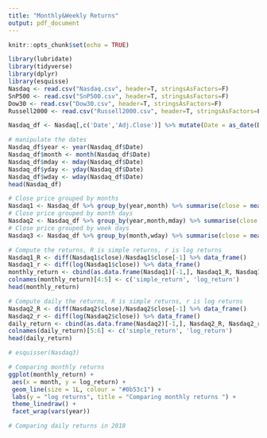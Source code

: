 ```yaml
---
title: "Monthly&Weekly Returns"
output: pdf_document
---
```


```r
knitr::opts_chunk$set(echo = TRUE)
```

```r
library(lubridate)
library(tidyverse)
library(dplyr)
library(esquisse)
Nasdaq <- read.csv("Nasdaq.csv", header=T, stringsAsFactors=F)
SnP500 <- read.csv("SnP500.csv", header=T, stringsAsFactors=F)
Dow30 <- read.csv("Dow30.csv", header=T, stringsAsFactors=F)
Russell2000 <- read.csv("Russell2000.csv", header=T, stringsAsFactors=F)
```

```r

Nasdaq_df <- Nasdaq[,c('Date','Adj.Close')] %>% mutate(Date = as_date(Date))

# manipulate the dates
Nasdaq_df$year <- year(Nasdaq_df$Date)
Nasdaq_df$month <- month(Nasdaq_df$Date)
Nasdaq_df$mday <- mday(Nasdaq_df$Date)
Nasdaq_df$yday <- yday(Nasdaq_df$Date)
Nasdaq_df$wday <- wday(Nasdaq_df$Date)
head(Nasdaq_df)

```

```r

# Close price grouped by months
Nasdaq1 <- Nasdaq_df %>% group_by(year,month) %>% summarise(close = mean(Adj.Close))
# Close price grouped by month days
Nasdaq2 <- Nasdaq_df %>% group_by(year,month,mday) %>% summarise(close = mean(Adj.Close))
# Close price grouped by week days
Nasdaq3 <- Nasdaq_df %>% group_by(month,wday) %>% summarise(close = mean(Adj.Close))

# Compute the returns, R is simple returns, r is log returns
Nasdaq1_R <- diff(Nasdaq1$close)/Nasdaq1$close[-1] %>% data_frame()
Nasdaq1_r <- diff(log(Nasdaq1$close)) %>% data_frame()
monthly_return <- cbind(as.data.frame(Nasdaq1)[-1,], Nasdaq1_R, Nasdaq1_r)
colnames(monthly_return)[4:5] <- c('simple_return', 'log_return')
head(monthly_return)

# Compute daily the returns, R is simple returns, r is log returns
Nasdaq2_R <- diff(Nasdaq2$close)/Nasdaq2$close[-1] %>% data_frame()
Nasdaq2_r <- diff(log(Nasdaq2$close)) %>% data_frame()
daily_return <- cbind(as.data.frame(Nasdaq2)[-1,], Nasdaq2_R, Nasdaq2_r)
colnames(daily_return)[5:6] <- c('simple_return', 'log_return')
head(daily_return)

```

```r
# esquisser(Nasdaq3)

# Comparing monthly returns
ggplot(monthly_return) +
 aes(x = month, y = log_return) +
 geom_line(size = 1L, colour = "#0b53c1") +
 labs(y = "log returns", title = "Comparing monthly returns ") +
 theme_linedraw() +
 facet_wrap(vars(year))

# Comparing daily returns in 2018

```












